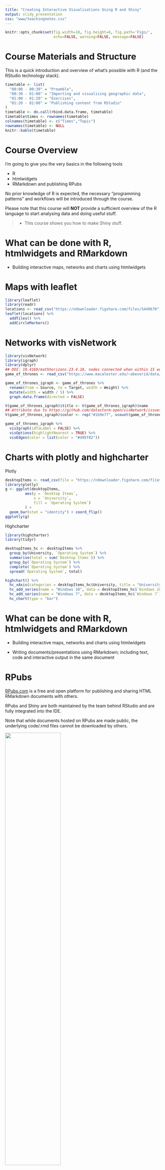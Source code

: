 ```yaml
---
title: "Creating Interactive Visualisations Using R and Shiny"
output: slidy_presentation
css: "www/teachingnotes.css"
---
```


```r
knitr::opts_chunk$set(fig.width=10, fig.height=6, fig.path='Figs/',
                      echo=FALSE, warning=FALSE, message=FALSE)
```

# Course Materials and Structure

This is a quick introduction and overview of what's possible with R (and the RStudio technology stack).

```r
timetable <- list(
  "00:00 - 00:30" = "Preamble",
  "00:30 - 01:00" = "Importing and visualising geographic data",
  "01:00 - 01:20" = "Exercises",
  "01:20 - 02:00" = "Publishing content from RStudio"
)
timetable <- do.call(rbind.data.frame, timetable)
timetable$times <- rownames(timetable)
colnames(timetable) <- c("Times","Topic")
rownames(timetable) <- NULL
knitr::kable(timetable)
```

# Course Overview

I'm going to give you the very basics in the following tools

- R
- htmlwidgets
- RMarkdown and publishing RPubs

No prior knowledge of R is expected, the necessary "programming patterns" and workflows will be introduced through the course.

Please note that this course will **NOT** provide a sufficient overview of the R language to start analysing data and doing useful stuff.

>* This course shows you how to make Shiny stuff.

# What can be done with R, htmlwidgets and RMarkdown

- Building interactive maps, networks and charts using htmlwidgets

# Maps with leaflet

```r
library(leaflet)
library(readr)
locations <- read_csv("https://ndownloader.figshare.com/files/5449670")
leaflet(locations) %>%
  addTiles() %>%
  addCircleMarkers()
```

# Networks with visNetwork

```r
library(visNetwork)
library(igraph)
library(dplyr)
## DOI: 10.4169/mathhorizons.23.4.18, nodes connected when within 15 words of one another
game_of_thrones <- read_csv("https://www.macalester.edu/~abeverid/data/stormofswords.csv")

game_of_thrones_igraph <- game_of_thrones %>%
  rename(from = Source, to = Target, width = Weight) %>%
  mutate(width = width / 5) %>%
  graph.data.frame(directed = FALSE)

V(game_of_thrones_igraph)$title <- V(game_of_thrones_igraph)$name
## Attribute due to https://github.com/datastorm-open/visNetwork/issues/74
V(game_of_thrones_igraph)$color <- rep("#1b9e77", vcount(game_of_thrones_igraph))

game_of_thrones_igraph %>%
  visIgraph(idToLabel = FALSE) %>%
  visOptions(highlightNearest = TRUE) %>%
  visEdges(color = list(color = "#d95f02"))
```

# Charts with plotly and highcharter

Plotly

```r
desktopItems <- read_csv(file = "https://ndownloader.figshare.com/files/5360960")
library(plotly)
g <- ggplot(desktopItems,
         aes(y = `Desktop Items`, 
             x = `University`, 
             fill = `Operating System`)
         ) +
  geom_bar(stat = "identity") + coord_flip()
ggplotly(g)
```

Highcharter

```r
library(highcharter)
library(tidyr)

desktopItems_hc <- desktopItems %>%
  group_by(University, `Operating System`) %>%
  summarise(total = sum(`Desktop Items`)) %>%
  group_by(`Operating System`) %>%
  complete(`Operating System`) %>%
  spread(`Operating System`, total)

highchart() %>% 
  hc_xAxis(categories = desktopItems_hc$University, title = "University") %>%
  hc_add_series(name = "Windows 10", data = desktopItems_hc$`Windows 10`) %>%
  hc_add_series(name = "Windows 7", data = desktopItems_hc$`Windows 7`) %>%
  hc_chart(type = "bar")
```

# What can be done with R, htmlwidgets and RMarkdown

- Building interactive maps, networks and charts using htmlwidgets

<div class="incremental"> 
- Writing documents/presentations using RMarkdown; including text, code and interactive output in the same document
</div>

# RPubs

[RPubs.com](rpubs.com) is a free and open platform for publishing and sharing HTML RMarkdown documents with others.

RPubs and Shiny are both maintained by the team behind RStudio and are fully integrated into the IDE.

Note that while documents hosted on RPubs are made public, the underlying code/.rmd files cannot be downloaded by others.

<a href="https://rpubs.com/martinjhnhadley/graph_projections_and_collapsing_nodes"><img src="images/rpubs_example.png" width = "60%"/></a>

# Interactive Data Network

In IT Services we're piloting a service to support researchers in developing interactive data visualisations to provide exploratory interfaces to their research and data - and Shiny is a core component of this.

Some of the case studies we've worked on are available at [idn.web.ox.ac.uk](idn.web.ox.ac.uk), there are also great example at [http://www.showmeshiny.com/](http://www.showmeshiny.com/) and stunning examples at [daattali.com/shiny/](https://daattali.com/shiny/)

<img src="images/idn_screenshot.png" width = "100%"/>